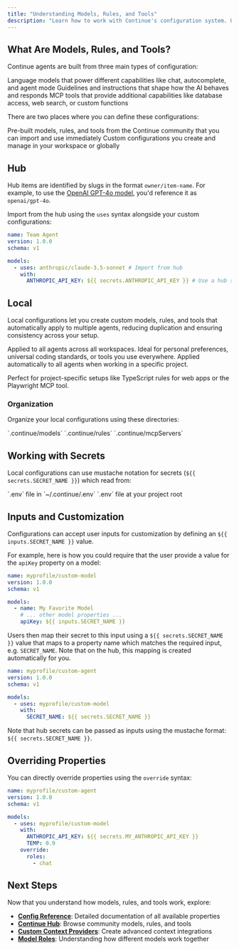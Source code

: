 ```yaml
---
title: "Understanding Models, Rules, and Tools"
description: "Learn how to work with Continue's configuration system. Understand how to use hub models, rules, and tools, create local configurations, and organize your setup for maximum reusability."
---
```


## What Are Models, Rules, and Tools?

Continue agents are built from three main types of configuration:

<Columns cols={3}>
<Card title="Models" icon="cube">
Language models that power different capabilities like chat, autocomplete, and agent mode
</Card>

<Card title="Rules" icon="pencil">
  Guidelines and instructions that shape how the AI behaves and responds
</Card>

<Card title="Tools" icon="server">
MCP tools that provide additional capabilities like database access, web search, or custom functions
</Card>
</Columns>

There are two places where you can define these configurations:

<Columns cols={2}>
<Card title="Hub" icon="cloud">
Pre-built models, rules, and tools from the Continue community that you can import and use immediately
</Card>

<Card title="Local" icon="computer">
Custom configurations you create and manage in your workspace or globally
</Card>
</Columns>

## Hub

Hub items are identified by slugs in the format `owner/item-name`. For example, to use the [OpenAI GPT-4o model](https://hub.continue.dev/openai/gpt-4o), you'd reference it as `openai/gpt-4o`.

Import from the hub using the `uses` syntax alongside your custom configurations:

```yaml config.yaml
name: Team Agent
version: 1.0.0
schema: v1

models:
  - uses: anthropic/claude-3.5-sonnet # Import from hub
    with:
      ANTHROPIC_API_KEY: ${{ secrets.ANTHROPIC_API_KEY }} # Use a hub secret
```

## Local

Local configurations let you create custom models, rules, and tools that automatically apply to multiple agents, reducing duplication and ensuring consistency across your setup.

<Columns cols={2}>
<Card title="Global" icon="globe">
Applied to all agents across all workspaces. Ideal for personal preferences, universal coding standards, or tools you use everywhere.
</Card>
<Card title="Workspace" icon="folder-open">
Applied automatically to all agents when working in a specific project.

Perfect for project-specific setups like TypeScript rules for web apps or the Playwright MCP tool.

</Card>

</Columns>

### Organization

Organize your local configurations using these directories:

<Columns cols={3}>
<Card title="Models" icon="cube">
  `.continue/models`
</Card>

<Card title="Rules" icon="pencil">
  `.continue/rules`
</Card>

<Card title="Tools" icon="server">
  `.continue/mcpServers`
</Card>
</Columns>

## Working with Secrets

Local configurations can use mustache notation for secrets (`${{ secrets.SECRET_NAME }}`) which read from:

<Columns cols={2}>
<Card title="Global" icon="globe">
`.env` file in `~/.continue/.env`
</Card>

<Card title="Workspace" icon="folder-open">
`.env` file at your project root
</Card>
</Columns>

## Inputs and Customization

Configurations can accept user inputs for customization by defining an `${{ inputs.SECRET_NAME }}` value.

For example, here is how you could require that the user provide a value for the `apiKey` property on a model:

```yaml title="config.yaml" highlight={8}
name: myprofile/custom-model
version: 1.0.0
schema: v1

models:
  - name: My Favorite Model
    # ... other model properties ...
    apiKey: ${{ inputs.SECRET_NAME }}
```

Users then map their secret to this input using a `${{ secrets.SECRET_NAME }}` value that maps to a property name which matches the required input, e.g. `SECRET_NAME`. Note that on the hub, this mapping is created automatically for you.

```yaml title="config.yaml" highlight={8}
name: myprofile/custom-agent
version: 1.0.0
schema: v1

models:
  - uses: myprofile/custom-model
    with:
      SECRET_NAME: ${{ secrets.SECRET_NAME }}
```

Note that hub secrets can be passed as inputs using the mustache format: `${{ secrets.SECRET_NAME }}`.

## Overriding Properties

You can directly override properties using the `override` syntax:

```yaml title="config.yaml" highlight={10-13}
name: myprofile/custom-agent
version: 1.0.0
schema: v1

models:
  - uses: myprofile/custom-model
    with:
      ANTHROPIC_API_KEY: ${{ secrets.MY_ANTHROPIC_API_KEY }}
      TEMP: 0.9
    override:
      roles:
        - chat
```

## Next Steps

Now that you understand how models, rules, and tools work, explore:

- **[Config Reference](/reference)**: Detailed documentation of all available properties
- **[Continue Hub](https://hub.continue.dev)**: Browse community models, rules, and tools
- **[Custom Context Providers](/customize/deep-dives/custom-providers)**: Create advanced context integrations
- **[Model Roles](/customize/model-roles/overview)**: Understanding how different models work together
